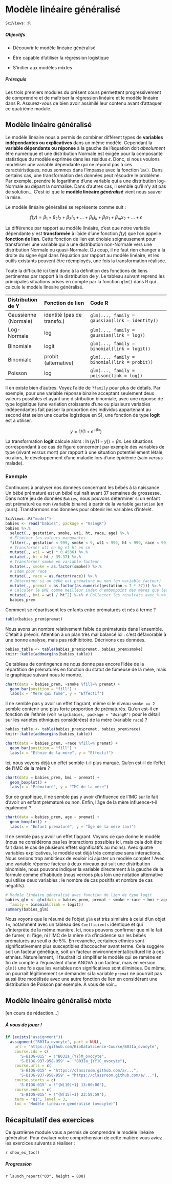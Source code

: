 # Modèle linéaire généralisé {#mod-lineaire-gen}

```r
SciViews::R
```

##### Objectifs {.unnumbered}

-   Découvrir le modèle linéaire généralisé

-   Être capable d'utiliser la régression logistique

-   S'initier aux modèles mixtes

##### Prérequis {.unnumbered}

Les trois premiers modules du présent cours permettent progressivement de comprendre et de maîtriser la régression linéaire et le modèle linéaire dans R. Assurez-vous de bien avoir assimilé leur contenu avant d'attaquer ce quatrième module.

## Modèle linéaire généralisé

Le modèle linéaire nous a permis de combiner différent types de **variables indépendantes ou explicatives** dans un même modèle. Cependant la **variable dépendante ou réponse** à la gauche de l'équation doit *absolument* être numérique et une distribution Normale est exigée pour la composante statistique du modèle exprimée dans les résidus $\epsilon$. Donc, si nous voulons modéliser une variable dépendante qui ne répond pas à ces caractéristiques, nous sommes dans l'impasse avec la fonction `lm()`. Dans certains cas, une transformation des données peut résoudre le problème. Par exemple, prendre le logarithme d'une variable qui a une distribution log-Normale au départ la normalise. Dans d'autres cas, il semble qu'il n'y ait pas de solution... C'est ici que le **modèle linéaire *généralisé*** vient nous sauver la mise.

Le modèle linéaire généralisé se représente comme suit :

$$
f(y) = \beta_1 + \beta_2 I_2 + \beta_3 I_3 + ... + \beta_k I_k + \beta_l x_1 + \beta_m x_2 + ... + \epsilon
$$

La différence par rapport au modèle linéaire, c'est que notre variable dépendante $y$ est **transformée** à l'aide d'une fonction $f(y)$ que l'on appelle **fonction de lien**. Cette fonction de lien est choisie soigneusement pour transformer une variable qui a une distribution non-Normale vers une distribution Normale ou quasi-Normale. Du coup, il ne faut rien changer à la droite du signe égal dans l'équation par rapport au modèle linéaire, et les outils existants peuvent être réemployés, une fois la transformation réalisée.

Toute la difficulté ici tient donc à la définition des fonctions de liens pertinentes par rapport à la distribution de $y$. Le tableau suivant reprend les principales situations prises en compte par la fonction `glm()` dans R qui calcule le modèle linéaire généralisé.

| Distribution de Y    | Fonction de lien           | Code R                                         |
|:---------------------|:---------------------------|:-----------------------------------------------|
| Gaussienne (Normale) | identité (pas de transfo.) | `glm(..., family = gaussian(link = identity))` |
| Log-Normale          | log                        | `glm(..., family = gaussian(link = log))`      |
| Binomiale            | logit                      | `glm(..., family = binomial(link = logit))`    |
| Binomiale            | probit (alternative)       | `glm(..., family = binomial(link = probit))`   |
| Poisson              | log                        | `glm(..., family = poisson(link = log))`       |

Il en existe bien d'autres. Voyez l'aide de `?family` pour plus de détails. Par exemple, pour une variable réponse binaire acceptant seulement deux valeurs possibles et ayant une distribution binomiale, avec une réponse de type logistique (une variation croissante d'une ou plusieurs variables indépendantes fait passer la proportion des individus appartenant au second état selon une courbe logistique en S), une fonction de type **logit** est à utiliser.

$$
y = 1/(1 + e^{- \beta x})
$$

La transformation **logit** calcule alors : $\ln(y / (1 - y)) = \beta x$. Les situations correspondant à ce cas de figure concernent par exemple des variables de type (vivant *versus* mort) par rapport à une situation potentiellement létale, ou alors, le développement d'une maladie lors d'une épidémie (sain *versus* malade).

### Exemple

Continuons à analyser nos données concernant les bébés à la naissance. Un bébé prématuré est un bébé qui naît avant 37 semaines de grossesse. Dans notre jeu de données `Babies`, nous pouvons déterminer si un enfant est prématuré ou non (variable binaire) à partir de la variable `gestation` (en jours). Transformons nos données pour obtenir les variables d'intérêt.

```r
SciViews::R("model")
babies <- read("babies", package = "UsingR")
babies %>.%
  select(., gestation, smoke, wt1, ht, race, age) %>.%
  # Éliminer les valeurs manquantes
  filter(., gestation < 999, smoke < 9, wt1 < 999, ht < 999, race < 99, age < 99) %>.%
  # Transformer wt1 en kg et ht en cm
  mutate(., wt1 = wt1 * 0.4536) %>.%
  mutate(., ht = ht / 39.37) %>.%
  # Transformer smoke en variable facteur
  mutate(., smoke = as.factor(smoke)) %>.%
  # Idem pour race
  mutate(., race = as.factor(race)) %>.%
  # Déterminer si un bébé est prématuré ou non (en variable facteur)
  mutate(., premat = as.factor(as.numeric(gestation < 7 * 37))) %>.%
  # Calculer le BMI comme meilleur index d'embonpoint des mères que leur masse
  mutate(., bmi = wt1 / ht^2) %->% # Collecter les résultats avec %->%
  babies_prem
```

Comment se répartissent les enfants entre prématurés et nés à terme ?

```r
table(babies_prem$premat)
```

Nous avons un nombre relativement faible de prématurés dans l'ensemble. C'était à prévoir. Attention à un plan très mal balancé ici : c'est défavorable à une bonne analyse, mais pas rédhibitoire. Décrivons ces données.

```r
babies_table <- table(babies_prem$premat, babies_prem$smoke)
knitr::kable(addmargins(babies_table))
```

Ce tableau de contingence ne nous donne pas encore l'idée de la répartition de prématurés en fonction du statut de fumeuse de la mère, mais le graphique suivant nous le montre.

```r
chart(data = babies_prem, ~smoke %fill=% premat) +
  geom_bar(position = "fill") +
  labs(x = "Mère qui fume", y = "Effectif")
```

Il ne semble pas y avoir un effet flagrant, même si le niveau `smoke == 2` semble contenir une plus forte proportion de prématurés. Qu'en est-il en fonction de l'ethnie (voir `help(babies, package = "UsingR")` pour le détail sur les variétés ethniques considérées) de la mère (variable `race`) ?

```r
babies_table <- table(babies_prem$premat, babies_prem$race)
knitr::kable(addmargins(babies_table))
```

```r
chart(data = babies_prem, ~race %fill=% premat) +
  geom_bar(position = "fill") +
  labs(x = "Ethnie de la mère", y = "Effectif")
```

Ici, nous voyons déjà un effet semble-t-il plus marqué. Qu'en est-il de l'effet de l'IMC de la mère ?

```r
chart(data = babies_prem, bmi ~ premat) +
  geom_boxplot() +
  labs(x = "Prématuré", y = "IMC de la mère")
```

Sur ce graphique, il ne semble pas y avoir d'influence de l'IMC sur le fait d'avoir un enfant prématuré ou non. Enfin, l'âge de la mère influence-t-il également ?

```r
chart(data = babies_prem, age ~ premat) +
  geom_boxplot() +
  labs(x = "Enfant prématuré", y = "Âge de la mère (an)")
```

Il ne semble pas y avoir un effet flagrant. Voyons ce que donne le modèle (nous ne considérons pas les interactions possibles ici, mais cela doit être fait dans le cas de plusieurs effets significatifs au moins). Avec quatre variables explicatives, le modèle est déjà très complexe sans interactions. Nous serions trop ambitieux de vouloir ici ajuster un modèle complet ! Avec une variable réponse facteur à deux niveaux qui suit une distribution binomiale, nous pouvons indiquer la variable directement à la gauche de la formule comme d'habitude (nous verrons plus loin une notation alternative qui utilise deux variables : le nombre de cas positifs et nombre de cas négatifs).

```r
# Modèle linéaire généralisé avec fonction de lien de type logit
babies_glm <- glm(data = babies_prem, premat ~ smoke + race + bmi + age,
  family = binomial(link = logit))
summary(babies_glm)
```

Nous voyons que le résumé de l'objet `glm` est très similaire à celui d'un objet `lm`, notamment avec un tableau des `Coefficients` identique et qui s'interprète de la même manière. Ici, nous pouvons confirmer que ni le fait de fumer, ni l'âge, ni l'IMC de la mère n'a d'incidence sur les bébés prématurés au seuil $\alpha$ de 5%. En revanche, certaines ethnies sont significativement plus susceptibles d'accoucher avant terme. Cela suggère soit un facteur génétique, soit un facteur environnemental/culturel lié à ces ethnies. Naturellement, il faudrait ici simplifier le modèle qui se ramène en fin de compte à l'équivalent d'une ANOVA à un facteur, mais en version `glm()` une fois que les variables non significatives sont éliminées. De même, on pourrait légitimement se demander si la variable `premat` ne pourrait pas aussi être modélisée avec une autre fonction de lien en considérant une distribution de Poisson par exemple. À vous de voir...

## Modèle linéaire généralisé mixte

[en cours de rédaction...]

##### À vous de jouer ! {.unnumbered}

```r
if (exists("assignment"))
  assignment("B03Ia_ovocyte", part = NULL,
    url = "https://github.com/BioDataScience-Course/B03Ia_ovocyte",
    course.ids = c(
      'S-BIOG-015' = !"B03Ia_{YY}M_ovocyte",
      'S-BIOG-937-958-959' = !"B03Ia_{YY}C_ovocyte"),
    course.urls = c(
      'S-BIOG-015' = "https://classroom.github.com/a/...",
      'S-BIOG-937-958-959' = "https://classroom.github.com/a/..."),
    course.starts = c(
      'S-BIOG-015' = !"{W[10]+1} 13:00:00"),
    course.ends = c(
      'S-BIOG-015' = !"{W[15]+1} 23:59:59"),
    term = "Q1", level = 3,
    toc = "Modèle linéaire généralisé (ovocyte)")
```

## Récapitulatif des exercices

Ce quatrième module vous a permis de comprendre le modèle linéaire généralisé. Pour évaluer votre compréhension de cette matière vous aviez les exercices suivants à réaliser :

`r show_ex_toc()`

##### Progression {.unnumbered}

`r launch_report("03", height = 800)`
